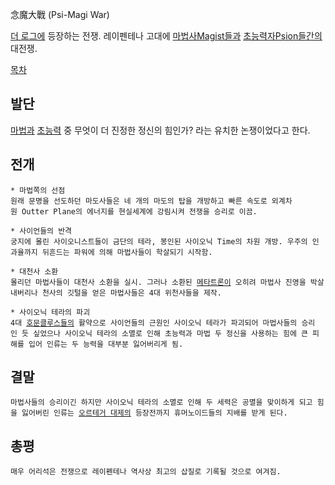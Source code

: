 念魔大戰 (Psi-Magi War)

[[더 로그]]에 등장하는 전쟁.
레이펜테나 고대에 [[마법사]]Magist들과 [[초능력자]]Psion들간의 대전쟁.

[[목차]]

== 발단 ==
[[마법]]과 [[초능력]] 중 무엇이 더 진정한 정신의 힘인가? 라는 유치한 논쟁이었다고 한다.

== 전개 ==
 * 마법쪽의 선점
 원래 문명을 선도하던 마도사들은 네 개의 마도의 탑을 개방하고 빠른 속도로 외계차원 Outter Plane의 에너지를 현실세계에 강림시켜 전쟁을 승리로 이끔.

 * 사이언들의 반격
 궁지에 몰린 사이오니스트들이 금단의 테라, 봉인된 사이오닉 Time의 차원 개방. 우주의 인과율까지 뒤흔드는 파워에 의해 마법사들이 학살되기 시작함.

 * 대천사 소환
 몰리던 마법사들이 대천사 소환을 실시. 그러나 소환된 [[메타트론]]이 오히려 마법사 진영을 박살내버리나 천사의 깃털을 얻은 마법사들은 4대 위천사들을 제작.

 * 사이오닉 테라의 파괴
 4대 [[호문클루스]]들의 활약으로 사이언들의 근원인 사이오닉 테라가 파괴되어 마법사들의 승리인 듯 싶었으나 사이오닉 테라의 소멸로 인해 초능력과 마법 두 정신을 사용하는 힘에 큰 피해를 입어 인류는 두 능력을 대부분 잃어버리게 됨.

== 결말 ==
 마법사들의 승리이긴 하지만 사이오닉 테라의 소멸로 인해 두 세력은 공멸을 맞이하게 되고 힘을 잃어버린 인류는 [[오르테거 대제]]의 등장전까지 휴머노이드들의 지배를 받게 된다.

== 총평 ==
 매우 어리석은 전쟁으로 레이펜테나 역사상 최고의 삽질로 기록될 것으로 여겨짐.
